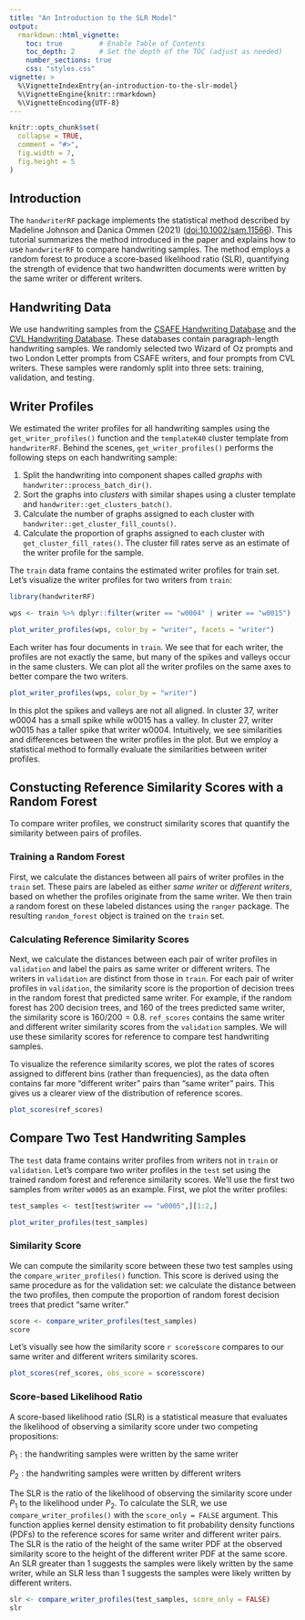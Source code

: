 ```yaml
---
title: "An Introduction to the SLR Model"
output: 
  rmarkdown::html_vignette:
    toc: true         # Enable Table of Contents
    toc_depth: 2      # Set the depth of the TOC (adjust as needed)
    number_sections: true
    css: "styles.css"
vignette: >
  %\VignetteIndexEntry{an-introduction-to-the-slr-model}
  %\VignetteEngine{knitr::rmarkdown}
  %\VignetteEncoding{UTF-8}
---
```


```r
knitr::opts_chunk$set(
  collapse = TRUE,
  comment = "#>",
  fig.width = 7, 
  fig.height = 5
)
```

## Introduction

The `handwriterRF` package implements the statistical method described by Madeline Johnson and Danica Ommen (2021) (<doi:10.1002/sam.11566>). This tutorial summarizes the method introduced in the paper and explains how to use `handwriterRF` to compare handwriting samples. The method employs a random forest to produce a score-based likelihood ratio (SLR), quantifying the strength of evidence that two handwritten documents were written by the same writer or different writers.

## Handwriting Data

We use handwriting samples from the [CSAFE Handwriting Database](https://data.csafe.iastate.edu/HandwritingDatabase/) and the [CVL Handwriting Database](https://cvl.tuwien.ac.at/research/cvl-databases/an-off-line-database-for-writer-retrieval-writer-identification-and-word-spotting/). These databases contain paragraph-length handwriting samples. We randomly selected two Wizard of Oz prompts and two London Letter prompts from CSAFE writers, and four prompts from CVL writers. These samples were randomly split into three sets: training, validation, and testing.

## Writer Profiles

We estimated the writer profiles for all handwriting samples using the `get_writer_profiles()` function and the `templateK40` cluster template from `handwriterRF`. Behind the scenes, `get_writer_profiles()` performs the following steps on each handwriting sample:

1. Split the handwriting into component shapes called *graphs* with `handwriter::process_batch_dir()`. 
2. Sort the graphs into *clusters* with similar shapes using a cluster template and `handwriter::get_clusters_batch()`. 
3. Calculate the number of graphs assigned to each cluster with `handwriter::get_cluster_fill_counts()`.
4. Calculate the proportion of graphs assigned to each cluster with `get_cluster_fill_rates()`. The cluster fill rates serve as an estimate of the writer profile for the sample.

The `train` data frame contains the estimated writer profiles for train set. Let's visualize the writer profiles for two writers from `train`: 

```r
library(handwriterRF)

wps <- train %>% dplyr::filter(writer == "w0004" | writer == "w0015")

plot_writer_profiles(wps, color_by = "writer", facets = "writer")
```

Each writer has four documents in `train`. We see that for each writer, the profiles are not exactly the same, but many of the spikes and valleys occur in the same clusters. We can plot all the writer profiles on the same axes to better compare the two writers.

```r
plot_writer_profiles(wps, color_by = "writer")
```

In this plot the spikes and valleys are not all aligned. In cluster 37, writer w0004 has a small spike while w0015 has a valley. In cluster 27, writer w0015 has a taller spike that writer w0004. Intuitively, we see similarities and differences between the writer profiles in the plot. But we employ a statistical method to formally evaluate the similarities between writer profiles.

## Constucting Reference Similarity Scores with a Random Forest

To compare writer profiles, we construct similarity scores that quantify the similarity between pairs of profiles.

### Training a Random Forest

First, we calculate the distances between all pairs of writer profiles in the `train` set. These pairs are labeled as either *same writer* or *different writers*, based on whether the profiles originate from the same writer. We then train a random forest on these labeled distances using the `ranger` package. The resulting `random_forest` object is trained on the `train` set.

### Calculating Reference Similarity Scores

Next, we calculate the distances between each pair of writer profiles in `validation` and label the pairs as same writer or different writers. The writers in `validation` are distinct from those in `train`. For each pair of writer profiles in `validation`, the similarity score is the proportion of decision trees in the random forest that predicted same writer. For example, if the random forest has 200 decision trees, and 160 of the trees predicted same writer, the similarity score is $160/200=0.8$. `ref_scores` contains the same writer and different writer similarity scores from the `validation` samples. We will use these similarity scores for reference to compare test handwriting samples.

To visualize the reference similarity scores, we plot the rates of scores assigned to different bins (rather than frequencies), as the data often contains far more "different writer" pairs than "same writer" pairs. This gives us a clearer view of the distribution of reference scores.

```r
plot_scores(ref_scores)
```

## Compare Two Test Handwriting Samples

The `test` data frame contains writer profiles from writers not in `train` or `validation`. Let’s compare two writer profiles in the `test` set using the trained random forest and reference similarity scores. We’ll use the first two samples from writer `w0005` as an example. First, we plot the writer profiles:

```r
test_samples <- test[test$writer == "w0005",][1:2,]

plot_writer_profiles(test_samples)
```

### Similarity Score

We can compute the similarity score between these two test samples using the `compare_writer_profiles()` function. This score is derived using the same procedure as for the validation set: we calculate the distance between the two profiles, then compute the proportion of random forest decision trees that predict "same writer."

```r
score <- compare_writer_profiles(test_samples)
score
```

Let's visually see how the similarity score `r score$score` compares to our same writer and different writers similarity scores.

```r
plot_scores(ref_scores, obs_score = score$score)
```

### Score-based Likelihood Ratio

A score-based likelihood ratio (SLR) is a statistical measure that evaluates the likelihood of observing a similarity score under two competing propositions: 

$P_1: \text{the handwriting samples were written by the same writer}$

$P_2: \text{the handwriting samples were written by different writers}$

The SLR is the ratio of the likelihood of observing the similarity score under $P_1$ to the likelihood under $P_2$. To calculate the SLR, we use `compare_writer_profiles()` with the `score_only = FALSE` argument. This function applies kernel density estimation to fit probability density functions (PDFs) to the reference scores for same writer and different writer pairs. The SLR is the ratio of the height of the same writer PDF at the observed similarity score to the height of the different writer PDF at the same score. An SLR greater than 1 suggests the samples were likely written by the same writer, while an SLR less than 1 suggests the samples were likely written by different writers.

```r
slr <- compare_writer_profiles(test_samples, score_only = FALSE)
slr
```

